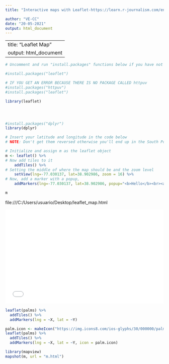 ```yaml
---
title: "Interactive maps with Leaflet-https://learn.r-journalism.com/en/mapping/leaflet_maps/leaflet/"

author: "VE-CC"
date: "20-05-2021"
output: html_document
---
```


---
title: "Leaflet Map"
output: html_document
---

```r
# Uncomment and run "install.packages" functions below if you have not yet installed these packages

#install.packages("leaflet")

# IF YOU GET AN ERROR BECAUSE THERE IS NO PACKAGE CALLED httpuv
#install.packages("httpuv")
#install.packages("leaflet")

library(leaflet)




#install.packages("dplyr")
library(dplyr)
```

```r
# Insert your latitude and longitude in the code below
# NOTE: Don't get them reversed otherwise you'll end up in the South Pole.

# Initialize and assign m as the leaflet object
m <- leaflet() %>%
# Now add tiles to it
    addTiles() %>%  
# Setting the middle of where the map should be and the zoom level
    setView(lng=-77.030137, lat=38.902986, zoom = 16) %>%
# Now, add a marker with a popup, 
    addMarkers(lng=-77.030137, lat=38.902986, popup="<b>Hello</b><br><a href='https://www.washingtonpost.com'>-Me</a>")

m 
```

file:///C:/Users/usuario/Desktop/leaflet_map.html

<iframe src="leaflet_map.html" frameborder="0" width="100%" height="300px"></iframe>

















```r
leaflet(palms) %>%
  addTiles() %>%
  addMarkers(lng = ~X, lat = ~Y)

palm.icon <- makeIcon("https://img.icons8.com/ios-glyphs/30/000000/palm-tree.png")
leaflet(palms) %>%
  addTiles() %>%
  addMarkers(lng = ~X, lat = ~Y, icon = palm.icon)

```

```r
library(mapview)
mapshot(m, url = "m.html")
```








